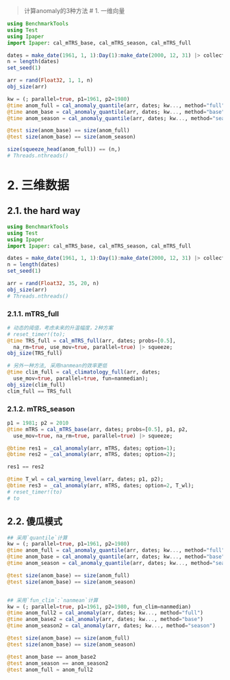 > 计算anomaly的3种方法
# 1. 一维向量

```julia
using BenchmarkTools
using Test
using Ipaper
import Ipaper: cal_mTRS_base, cal_mTRS_season, cal_mTRS_full

dates = make_date(1961, 1, 1):Day(1):make_date(2000, 12, 31) |> collect
n = length(dates)
set_seed(1)

arr = rand(Float32, 1, 1, n)
obj_size(arr)

kw = (; parallel=true, p1=1961, p2=1980)
@time anom_full = cal_anomaly_quantile(arr, dates; kw..., method="full");
@time anom_base = cal_anomaly_quantile(arr, dates; kw..., method="base")
@time anom_season = cal_anomaly_quantile(arr, dates; kw..., method="season")

@test size(anom_base) == size(anom_full)
@test size(anom_base) == size(anom_season)

size(squeeze_head(anom_full)) == (n,)
# Threads.nthreads()
```


# 2. 三维数据

## 2.1. the hard way
```julia
using BenchmarkTools
using Test
using Ipaper
import Ipaper: cal_mTRS_base, cal_mTRS_season, cal_mTRS_full

dates = make_date(1961, 1, 1):Day(1):make_date(2000, 12, 31) |> collect
n = length(dates)
set_seed(1)

arr = rand(Float32, 35, 20, n)
obj_size(arr)
# Threads.nthreads()
```

### 2.1.1. mTRS_full

```julia
# 动态的阈值，考虑未来的升温幅度，2种方案
# reset_timer!(to);
@time TRS_full = cal_mTRS_full(arr, dates; probs=[0.5], 
  na_rm=true, use_mov=true, parallel=true) |> squeeze;
obj_size(TRS_full)
```

```julia
# 另外一种方法, 采用nanmean的效率更低
@time clim_full = cal_climatology_full(arr, dates; 
  use_mov=true, parallel=true, fun=nanmedian);
obj_size(clim_full)
clim_full == TRS_full
```

### 2.1.2. mTRS_season

```julia
p1 = 1981; p2 = 2010
@time mTRS = cal_mTRS_base(arr, dates; probs=[0.5], p1, p2, 
  use_mov=true, na_rm=true, parallel=true) |> squeeze;
```

```julia
@btime res1 = _cal_anomaly(arr, mTRS, dates; option=1);
@btime res2 = _cal_anomaly(arr, mTRS, dates; option=2);

res1 == res2

@time T_wl = cal_warming_level(arr, dates; p1, p2);
@btime res3 = _cal_anomaly(arr, mTRS, dates; option=2, T_wl);
# reset_timer!(to)
# to
```

## 2.2. 傻瓜模式
```julia
## 采用`quantile`计算
kw = (; parallel=true, p1=1961, p2=1980)
@time anom_full = cal_anomaly_quantile(arr, dates; kw..., method="full")
@time anom_base = cal_anomaly_quantile(arr, dates; kw..., method="base")
@time anom_season = cal_anomaly_quantile(arr, dates; kw..., method="season")

@test size(anom_base) == size(anom_full)
@test size(anom_base) == size(anom_season)


## 采用`fun_clim`:`nanmean`计算
kw = (; parallel=true, p1=1961, p2=1980, fun_clim=nanmedian)
@time anom_full2 = cal_anomaly(arr, dates; kw..., method="full")
@time anom_base2 = cal_anomaly(arr, dates; kw..., method="base")
@time anom_season2 = cal_anomaly(arr, dates; kw..., method="season")

@test size(anom_base) == size(anom_full)
@test size(anom_base) == size(anom_season)

@test anom_base == anom_base2
@test anom_season == anom_season2
@test anom_full ≈ anom_full2
```
